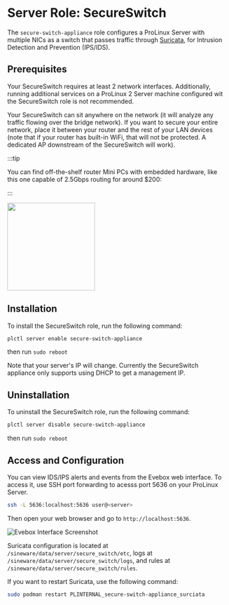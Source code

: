 
# Server Role: SecureSwitch
The `secure-switch-appliance` role configures a ProLinux Server with multiple NICs as a switch that passes traffic through [Suricata](https://suricata.io/), for Intrusion Detection and Prevention (IPS/IDS).

## Prerequisites
Your SecureSwitch requires at least 2 network interfaces. Additionally, running additional services on a ProLinux 2 Server machine configured wit the SecureSwitch role is not recommended.

Your SecureSwitch can sit anywhere on the network (it will analyze any traffic flowing over the bridge network). If you want to secure your entire network, place it between your router and the rest of your LAN devices (note that if your router has built-in WiFi, that will not be protected. A dedicated AP downstream of the SecureSwitch will work).

:::tip

You can find off-the-shelf router Mini PCs with embedded hardware, like this one capable of 2.5Gbps routing for around $200:

:::

<img src={ExampleHardware} width="200"/>

## Installation

To install the SecureSwitch role, run the following command:

```bash
plctl server enable secure-switch-appliance
```
then run `sudo reboot`

Note that your server's IP will change. Currently the SecureSwitch appliance only supports using DHCP to get a management IP.

## Uninstallation

To uninstall the SecureSwitch role, run the following command:

```bash
plctl server disable secure-switch-appliance
```
then run `sudo reboot`

## Access and Configuration
You can view IDS/IPS alerts and events from the Evebox web interface. To access it, use SSH port forwarding to acesss port 5636 on your ProLinux Server.

```bash
ssh -L 5636:localhost:5636 user@<server>
```

Then open your web browser and go to `http://localhost:5636`.

![Evebox Interface Screenshot](../assets/evebox.png)

Suricata configuration is located at `/sineware/data/server/secure_switch/etc`, logs at `/sineware/data/server/secure_switch/logs`, and rules at `/sineware/data/server/secure_switch/rules`. 

If you want to restart Suricata, use the following command:

```bash
sudo podman restart PLINTERNAL_secure-switch-appliance_surciata
```

